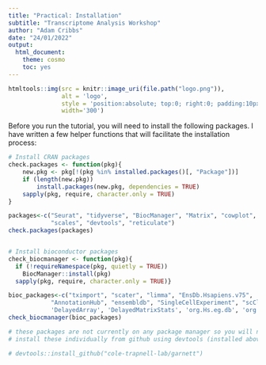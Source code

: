```yaml
---
title: "Practical: Installation"
subtitle: "Transcriptome Analysis Workshop"
author: "Adam Cribbs"
date: "24/01/2022"
output:
  html_document:
    theme: cosmo
    toc: yes
---
```


```r
htmltools::img(src = knitr::image_uri(file.path("logo.png")), 
               alt = 'logo', 
               style = 'position:absolute; top:0; right:0; padding:10px;',
               width='300')

```


Before you run the tutorial, you will need to install the following packages. I have written a few helper functions that will facilitate the installation process:

```r
# Install CRAN packages
check.packages <- function(pkg){
    new.pkg <- pkg[!(pkg %in% installed.packages()[, "Package"])]
    if (length(new.pkg)) 
        install.packages(new.pkg, dependencies = TRUE)
    sapply(pkg, require, character.only = TRUE)
}

packages<-c("Seurat", "tidyverse", "BiocManager", "Matrix", "cowplot", "ggplot2",
            "scales", "devtools", "reticulate")
check.packages(packages)


# Install bioconductor packages
check_biocmanager <- function(pkg){
  if (!requireNamespace(pkg, quietly = TRUE))
    BiocManager::install(pkg)
  sapply(pkg, require, character.only = TRUE)}

bioc_packages<-c("tximport", "scater", "limma", "EnsDb.Hsapiens.v75",
            "AnnotationHub", "ensembldb", "SingleCellExperiment", "scClassify", "SC3", "monocle3",
            'DelayedArray', 'DelayedMatrixStats', 'org.Hs.eg.db', 'org.Mm.eg.db', 'fishpond')
check_biocmanager(bioc_packages)

# these packages are not currently on any package manager so you will need to
# install these individually from github using devtools (installed above).

# devtools::install_github("cole-trapnell-lab/garnett")


```
